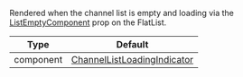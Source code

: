 Rendered when the channel list is empty and loading via the [ListEmptyComponent](https://reactnative.dev/docs/flatlist#listemptycomponent) prop on the FlatList.

| Type | Default |
| - | - |
| component | [ChannelListLoadingIndicator](https://github.com/GetStream/stream-chat-react-native/blob/master/src/components/ChannelList/ChannelListLoadingIndicator.tsx) |
